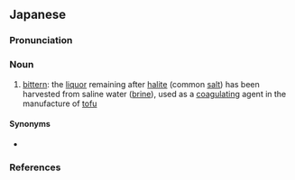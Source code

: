 ==Japanese==
{{ja-kanjitab|にが|しお|yomi=k}}

===Pronunciation===
{{ja-pron|yomi=k|にがしお|acc=0|acc_ref=DJR}}

===Noun===
{{ja-noun|にがしお|hhira=にがしほ}}

# [[bittern]]: the [[liquor]] remaining after [[halite]] (common [[salt]]) has been harvested from saline water ([[brine]]), used as a [[coagulating]] agent in the manufacture of [[tofu]]

====Synonyms====
* {{ja-r|苦汁|にがり}}

===References===
<references/>